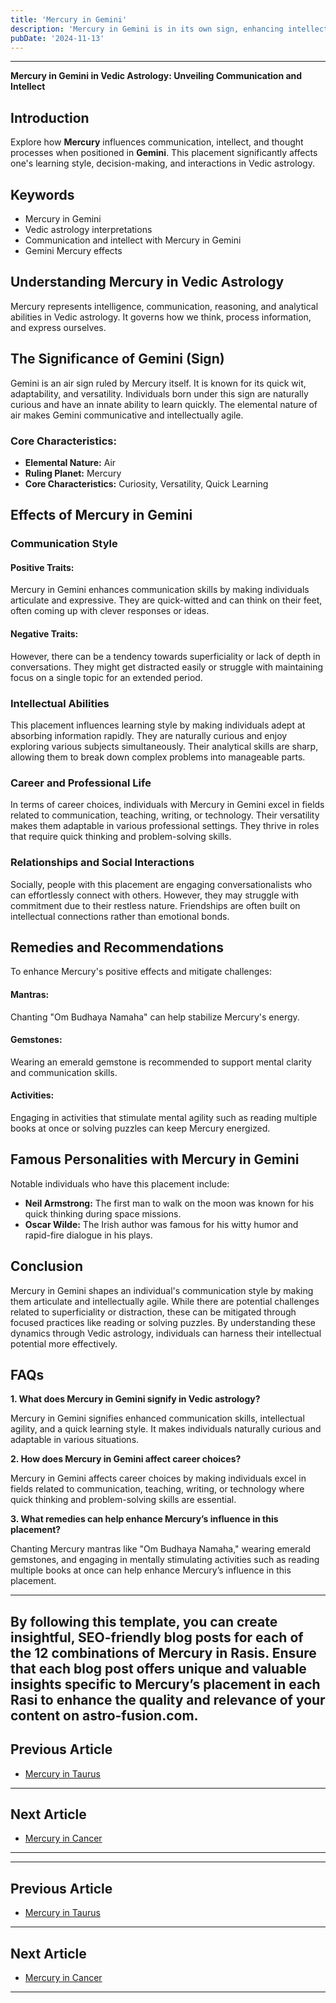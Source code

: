 ```yaml
---
title: 'Mercury in Gemini'
description: 'Mercury in Gemini is in its own sign, enhancing intellect and communication skills. Individuals are curious, adaptable, and excel in learning, teaching, and networking , in Vedic Astrology.'
pubDate: '2024-11-13'
---
```


---

**Mercury in Gemini in Vedic Astrology: Unveiling Communication and Intellect**

## Introduction

Explore how **Mercury** influences communication, intellect, and thought processes when positioned in **Gemini**. This placement significantly affects one's learning style, decision-making, and interactions in Vedic astrology.

## Keywords

- Mercury in Gemini
- Vedic astrology interpretations
- Communication and intellect with Mercury in Gemini
- Gemini Mercury effects

## Understanding Mercury in Vedic Astrology

Mercury represents intelligence, communication, reasoning, and analytical abilities in Vedic astrology. It governs how we think, process information, and express ourselves.

## The Significance of Gemini (Sign)

Gemini is an air sign ruled by Mercury itself. It is known for its quick wit, adaptability, and versatility. Individuals born under this sign are naturally curious and have an innate ability to learn quickly. The elemental nature of air makes Gemini communicative and intellectually agile.

### Core Characteristics:
- **Elemental Nature:** Air
- **Ruling Planet:** Mercury
- **Core Characteristics:** Curiosity, Versatility, Quick Learning

## Effects of Mercury in Gemini

### Communication Style

#### Positive Traits:
Mercury in Gemini enhances communication skills by making individuals articulate and expressive. They are quick-witted and can think on their feet, often coming up with clever responses or ideas.

#### Negative Traits:
However, there can be a tendency towards superficiality or lack of depth in conversations. They might get distracted easily or struggle with maintaining focus on a single topic for an extended period.

### Intellectual Abilities

This placement influences learning style by making individuals adept at absorbing information rapidly. They are naturally curious and enjoy exploring various subjects simultaneously. Their analytical skills are sharp, allowing them to break down complex problems into manageable parts.

### Career and Professional Life

In terms of career choices, individuals with Mercury in Gemini excel in fields related to communication, teaching, writing, or technology. Their versatility makes them adaptable in various professional settings. They thrive in roles that require quick thinking and problem-solving skills.

### Relationships and Social Interactions

Socially, people with this placement are engaging conversationalists who can effortlessly connect with others. However, they may struggle with commitment due to their restless nature. Friendships are often built on intellectual connections rather than emotional bonds.

## Remedies and Recommendations

To enhance Mercury's positive effects and mitigate challenges:

#### Mantras:
Chanting "Om Budhaya Namaha" can help stabilize Mercury's energy.

#### Gemstones:
Wearing an emerald gemstone is recommended to support mental clarity and communication skills.

#### Activities:
Engaging in activities that stimulate mental agility such as reading multiple books at once or solving puzzles can keep Mercury energized.

## Famous Personalities with Mercury in Gemini

Notable individuals who have this placement include:
- **Neil Armstrong:** The first man to walk on the moon was known for his quick thinking during space missions.
- **Oscar Wilde:** The Irish author was famous for his witty humor and rapid-fire dialogue in his plays.

## Conclusion

Mercury in Gemini shapes an individual's communication style by making them articulate and intellectually agile. While there are potential challenges related to superficiality or distraction, these can be mitigated through focused practices like reading or solving puzzles. By understanding these dynamics through Vedic astrology, individuals can harness their intellectual potential more effectively.

## FAQs

**1. What does Mercury in Gemini signify in Vedic astrology?**

Mercury in Gemini signifies enhanced communication skills, intellectual agility, and a quick learning style. It makes individuals naturally curious and adaptable in various situations.

**2. How does Mercury in Gemini affect career choices?**

Mercury in Gemini affects career choices by making individuals excel in fields related to communication, teaching, writing, or technology where quick thinking and problem-solving skills are essential.

**3. What remedies can help enhance Mercury’s influence in this placement?**

Chanting Mercury mantras like "Om Budhaya Namaha," wearing emerald gemstones, and engaging in mentally stimulating activities such as reading multiple books at once can help enhance Mercury’s influence in this placement.

---

By following this template, you can create insightful, SEO-friendly blog posts for each of the 12 combinations of Mercury in Rasis. Ensure that each blog post offers unique and valuable insights specific to Mercury’s placement in each Rasi to enhance the quality and relevance of your content on **astro-fusion.com**.
---

## Previous Article
- [Mercury in Taurus](/blogs-md/0804_Mercury_in_Rashi/080402_Mercury_in_Taurus.mdx)

---

## Next Article
- [Mercury in Cancer](/blogs-md/0804_Mercury_in_Rashi/080404_Mercury_in_Cancer.mdx)

---
---

## Previous Article
- [Mercury in Taurus](080402_Mercury_in_Taurus.mdx)

---

## Next Article
- [Mercury in Cancer](080404_Mercury_in_Cancer.mdx)

---
